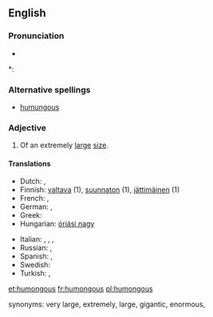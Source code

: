 ==English==

===Pronunciation===
* {{audio|en-us-humongous.ogg|Audio (US)}}

*: {{rhymes|ʌŋɡəs}}

===Alternative spellings===
* [[humungous]]

===Adjective===
{{en-adj}}

# {{slang}} Of an extremely [[large]] [[size]].

====Translations====
{{trans-top|extremely large}}
* Dutch: {{t+|nl|enorm}}, {{t-|nl|gigantisch}}
* Finnish: [[valtava]] (1), [[suunnaton]] (1), [[jättimäinen]] (1)
* French: {{t+|fr|gigantesque}}, {{t+|fr|énorme}}
* German: {{t+|de|riesig}}, {{t+|de|gigantisch}}
* Greek: {{t+|el|θεόρατος}}
* Hungarian: [[óriási nagy]]
{{trans-mid}}
* Italian: {{t-|it|gigantesco}}, {{t+|it|enorme}}, {{t-|it|disumano}}, {{t+|it|mastodontico}}
* Russian: {{t+|ru|огромный}}, {{t+|ru|гигантский}}
* Spanish: {{t-|es|gigante}}, {{t+|es|enorme}}
* Swedish: {{t+|sv|gigantisk}}
* Turkish: {{t|tr|devasa}},  {{t|tr|kocaman}}
{{trans-bottom}}

[[et:humongous]]
[[fr:humongous]]
[[pl:humongous]]

synonyms: very large, extremely, large, gigantic, enormous,